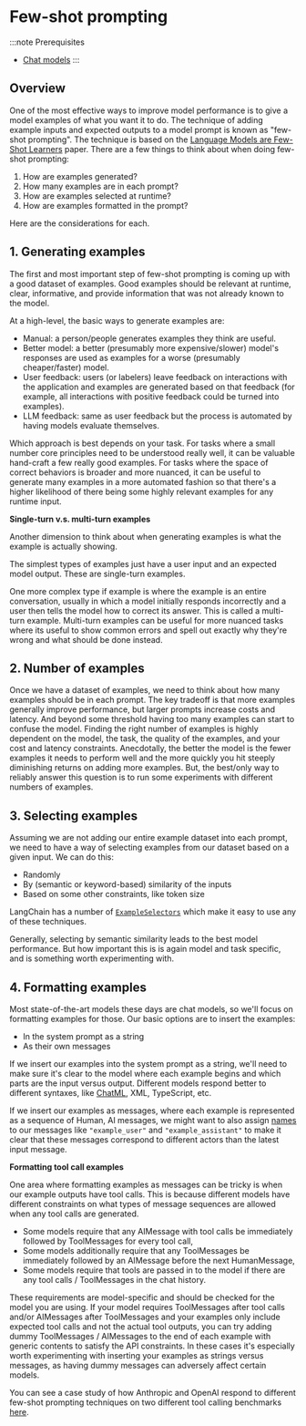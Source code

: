 # Few-shot prompting

:::note Prerequisites

- [Chat models](/docs/concepts/chat_models/)
  :::

## Overview

One of the most effective ways to improve model performance is to give a model examples of
what you want it to do. The technique of adding example inputs and expected outputs
to a model prompt is known as "few-shot prompting". The technique is based on the
[Language Models are Few-Shot Learners](https://arxiv.org/abs/2005.14165) paper.
There are a few things to think about when doing few-shot prompting:

1. How are examples generated?
2. How many examples are in each prompt?
3. How are examples selected at runtime?
4. How are examples formatted in the prompt?

Here are the considerations for each.

## 1. Generating examples

The first and most important step of few-shot prompting is coming up with a good dataset of examples. Good examples should be relevant at runtime, clear, informative, and provide information that was not already known to the model.

At a high-level, the basic ways to generate examples are:

- Manual: a person/people generates examples they think are useful.
- Better model: a better (presumably more expensive/slower) model's responses are used as examples for a worse (presumably cheaper/faster) model.
- User feedback: users (or labelers) leave feedback on interactions with the application and examples are generated based on that feedback (for example, all interactions with positive feedback could be turned into examples).
- LLM feedback: same as user feedback but the process is automated by having models evaluate themselves.

Which approach is best depends on your task. For tasks where a small number core principles need to be understood really well, it can be valuable hand-craft a few really good examples.
For tasks where the space of correct behaviors is broader and more nuanced, it can be useful to generate many examples in a more automated fashion so that there's a higher likelihood of there being some highly relevant examples for any runtime input.

**Single-turn v.s. multi-turn examples**

Another dimension to think about when generating examples is what the example is actually showing.

The simplest types of examples just have a user input and an expected model output. These are single-turn examples.

One more complex type if example is where the example is an entire conversation, usually in which a model initially responds incorrectly and a user then tells the model how to correct its answer.
This is called a multi-turn example. Multi-turn examples can be useful for more nuanced tasks where its useful to show common errors and spell out exactly why they're wrong and what should be done instead.

## 2. Number of examples

Once we have a dataset of examples, we need to think about how many examples should be in each prompt.
The key tradeoff is that more examples generally improve performance, but larger prompts increase costs and latency.
And beyond some threshold having too many examples can start to confuse the model.
Finding the right number of examples is highly dependent on the model, the task, the quality of the examples, and your cost and latency constraints.
Anecdotally, the better the model is the fewer examples it needs to perform well and the more quickly you hit steeply diminishing returns on adding more examples.
But, the best/only way to reliably answer this question is to run some experiments with different numbers of examples.

## 3. Selecting examples

Assuming we are not adding our entire example dataset into each prompt, we need to have a way of selecting examples from our dataset based on a given input. We can do this:

- Randomly
- By (semantic or keyword-based) similarity of the inputs
- Based on some other constraints, like token size

LangChain has a number of [`ExampleSelectors`](/docs/concepts/example_selectors) which make it easy to use any of these techniques.

Generally, selecting by semantic similarity leads to the best model performance. But how important this is is again model and task specific, and is something worth experimenting with.

## 4. Formatting examples

Most state-of-the-art models these days are chat models, so we'll focus on formatting examples for those. Our basic options are to insert the examples:

- In the system prompt as a string
- As their own messages

If we insert our examples into the system prompt as a string, we'll need to make sure it's clear to the model where each example begins and which parts are the input versus output. Different models respond better to different syntaxes, like [ChatML](https://learn.microsoft.com/en-us/azure/ai-services/openai/how-to/chat-markup-language), XML, TypeScript, etc.

If we insert our examples as messages, where each example is represented as a sequence of Human, AI messages, we might want to also assign [names](/docs/concepts/messages) to our messages like `"example_user"` and `"example_assistant"` to make it clear that these messages correspond to different actors than the latest input message.

**Formatting tool call examples**

One area where formatting examples as messages can be tricky is when our example outputs have tool calls. This is because different models have different constraints on what types of message sequences are allowed when any tool calls are generated.

- Some models require that any AIMessage with tool calls be immediately followed by ToolMessages for every tool call,
- Some models additionally require that any ToolMessages be immediately followed by an AIMessage before the next HumanMessage,
- Some models require that tools are passed in to the model if there are any tool calls / ToolMessages in the chat history.

These requirements are model-specific and should be checked for the model you are using. If your model requires ToolMessages after tool calls and/or AIMessages after ToolMessages and your examples only include expected tool calls and not the actual tool outputs, you can try adding dummy ToolMessages / AIMessages to the end of each example with generic contents to satisfy the API constraints.
In these cases it's especially worth experimenting with inserting your examples as strings versus messages, as having dummy messages can adversely affect certain models.

You can see a case study of how Anthropic and OpenAI respond to different few-shot prompting techniques on two different tool calling benchmarks [here](https://blog.langchain.dev/few-shot-prompting-to-improve-tool-calling-performance/).
